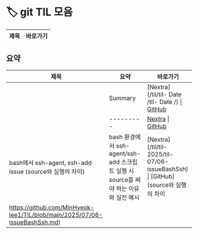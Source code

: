 # 🏷️ git TIL 모음

| 제목 | 바로가기 |
|------|----------|

## 요약

| 제목 | 요약 | 바로가기 |
|------|------|----------|
|  |  Summary  | [Nextra](/til/til- Date /til- Date /) \| [GitHub]() |
|  | --------- | [Nextra](/til/til-/til-/) \| [GitHub]() |
| bash에서 ssh-agent, ssh-add issue (source와 실행의 차이) |  bash 환경에서 ssh-agent/ssh-add 스크립트 실행 시 source를 써야 하는 이유와 실전 예시  | [Nextra](/til/til- 2025/til-07/06-issueBashSsh) \| [GitHub](source와 실행의 차이
https://github.com/MinHyeok-lee1/TIL/blob/main/2025/07/06-issueBashSsh.md) |

